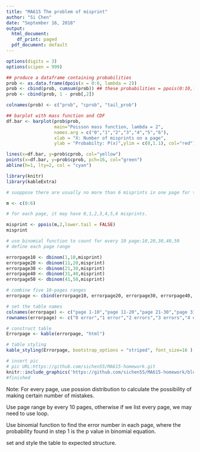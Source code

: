 ```yaml
---
title: "MA615 The problem of misprint"
author: "Si Chen"
date: "September 16, 2018"
output:
  html_document:
    df_print: paged
  pdf_document: default
---
```

```r

options(digits = 3)
options(scipen = 999)

## produce a dataframe containing probabilities
prob <- as.data.frame(dpois(x = 0:6, lambda = 2))
prob <- cbind(prob, cumsum(prob)) ## these probabilities = ppois(0:10,lambda=2)
prob <- cbind(prob, 1 - prob[,2])

colnames(prob) <- c("prob", "cprob", "tail_prob")

## barplot with mass function and CDF
df.bar <- barplot(prob$prob,  
                  main="Poisson mass function, lambda = 2",
                  names.arg = c("0","1","2","3","4","5","6"),
                  xlab = "X: Number of misprints on a page", 
                  ylab = "Probabilty: P(x)",ylim = c(0,1.1), col="red")

lines(x=df.bar, y=prob$cprob, col="yellow")
points(x=df.bar, y=prob$cprob, pch=16, col="green")
abline(h=1, lty=2, col = "cyan")

```


```r
library(knitr)
library(kableExtra)

# suoppose there are usually no more than 6 misprints in one page for the book

m <- c(0:6)

# for each page, it may have 0,1,2,3,4,5,6 misprints.

misprint <- ppois(m,2,lower.tail = FALSE)
misprint

# use binomial function to count for every 10 page:10,20,30,40,50
# define each page range

errorpage10 <- dbinom(1,10,misprint)
errorpage20 <- dbinom(11,20,misprint)
errorpage30 <- dbinom(21,30,misprint)
errorpage40 <- dbinom(31,40,misprint)
errorpage50 <- dbinom(41,50,misprint)

# combine five 10-pages ranges
errorpage <- cbind(errorpage10, errorpage20, errorpage30, errorpage40, errorpage50)

# set the table names
colnames(errorpage) <- c("page 1-10","page 11-20","page 21-30","page 31-40","page 41-50")
rownames(errorpage) <- c("0 error","1 error","2 errors","3 errors","4 errors","5errors","6 errors")

# construct table
Errorpage <- kable(errorpage, "html")

# table styling
kable_styling(Errorpage, bootstrap_options = "striped", font_size=16 )
```


```r
# insert pic
# pic URL:https://github.com/sichen55/MA615-homework.git
knitr::include_graphics('https://github.com/sichen55/MA615-homework/blob/master/books.jpg')
#finished

```


  




Note: 
For every page, use possion distribution to calculate the possibility of making certain number of mistakes.

Use page range by every 10 pages, otherwise if we list every page, we may need to use loop.

Use binomial function to find the error number in each page, where the probability found in step 1 is the p value in binomial equation.

set and style the table to expected structure.